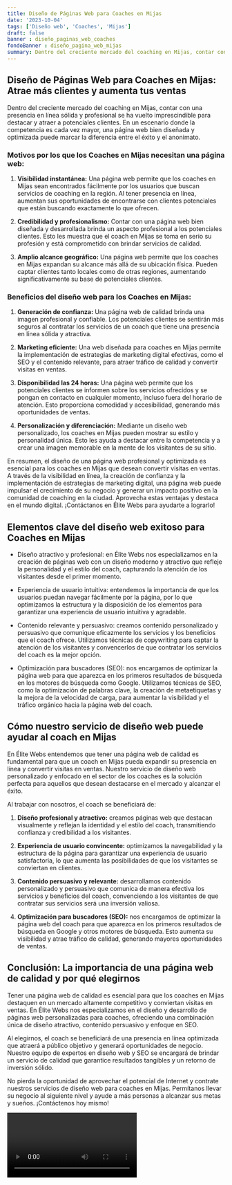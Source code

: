 ```yaml
---
title: Diseño de Páginas Web para Coaches en Mijas
date: '2023-10-04'
tags: ['Diseño web', 'Coaches', 'Mijas']
draft: false
banner : diseño_paginas_web_coaches
fondoBanner : diseño_pagina_web_mijas
summary: Dentro del creciente mercado del coaching en Mijas, contar con una presencia en línea sólida y profesional se ha vuelto imprescindible para destacar y atraer a potenciales clientes. En un escenario donde la competencia es cada vez mayor, una página web bien diseñada y optimizada puede marcar la diferencia entre el éxito y el anonimato.
---
```


## Diseño de Páginas Web para Coaches en Mijas: Atrae más clientes y aumenta tus ventas

Dentro del creciente mercado del coaching en Mijas, contar con una presencia en línea sólida y profesional se ha vuelto imprescindible para destacar y atraer a potenciales clientes. En un escenario donde la competencia es cada vez mayor, una página web bien diseñada y optimizada puede marcar la diferencia entre el éxito y el anonimato.

### Motivos por los que los Coaches en Mijas necesitan una página web:

1. **Visibilidad instantánea:** Una página web permite que los coaches en Mijas sean encontrados fácilmente por los usuarios que buscan servicios de coaching en la región. Al tener presencia en línea, aumentan sus oportunidades de encontrarse con clientes potenciales que están buscando exactamente lo que ofrecen.

2. **Credibilidad y profesionalismo:** Contar con una página web bien diseñada y desarrollada brinda un aspecto profesional a los potenciales clientes. Esto les muestra que el coach en Mijas se toma en serio su profesión y está comprometido con brindar servicios de calidad.

3. **Amplio alcance geográfico:** Una página web permite que los coaches en Mijas expandan su alcance más allá de su ubicación física. Pueden captar clientes tanto locales como de otras regiones, aumentando significativamente su base de potenciales clientes.

### Beneficios del diseño web para los Coaches en Mijas:

1. **Generación de confianza:** Una página web de calidad brinda una imagen profesional y confiable. Los potenciales clientes se sentirán más seguros al contratar los servicios de un coach que tiene una presencia en línea sólida y atractiva.

2. **Marketing eficiente:** Una web diseñada para coaches en Mijas permite la implementación de estrategias de marketing digital efectivas, como el SEO y el contenido relevante, para atraer tráfico de calidad y convertir visitas en ventas.

3. **Disponibilidad las 24 horas:** Una página web permite que los potenciales clientes se informen sobre los servicios ofrecidos y se pongan en contacto en cualquier momento, incluso fuera del horario de atención. Esto proporciona comodidad y accesibilidad, generando más oportunidades de ventas.

4. **Personalización y diferenciación:** Mediante un diseño web personalizado, los coaches en Mijas pueden mostrar su estilo y personalidad única. Esto les ayuda a destacar entre la competencia y a crear una imagen memorable en la mente de los visitantes de su sitio.

En resumen, el diseño de una página web profesional y optimizada es esencial para los coaches en Mijas que desean convertir visitas en ventas. A través de la visibilidad en línea, la creación de confianza y la implementación de estrategias de marketing digital, una página web puede impulsar el crecimiento de su negocio y generar un impacto positivo en la comunidad de coaching en la ciudad. Aprovecha estas ventajas y destaca en el mundo digital. ¡Contáctanos en Élite Webs para ayudarte a lograrlo!

<GifSeo />

<Cta />

## Elementos clave del diseño web exitoso para Coaches en Mijas

- Diseño atractivo y profesional: en Élite Webs nos especializamos en la creación de páginas web con un diseño moderno y atractivo que refleje la personalidad y el estilo del coach, capturando la atención de los visitantes desde el primer momento.

- Experiencia de usuario intuitiva: entendemos la importancia de que los usuarios puedan navegar fácilmente por la página, por lo que optimizamos la estructura y la disposición de los elementos para garantizar una experiencia de usuario intuitiva y agradable.

- Contenido relevante y persuasivo: creamos contenido personalizado y persuasivo que comunique eficazmente los servicios y los beneficios que el coach ofrece. Utilizamos técnicas de copywriting para captar la atención de los visitantes y convencerlos de que contratar los servicios del coach es la mejor opción.

- Optimización para buscadores (SEO): nos encargamos de optimizar la página web para que aparezca en los primeros resultados de búsqueda en los motores de búsqueda como Google. Utilizamos técnicas de SEO, como la optimización de palabras clave, la creación de metaetiquetas y la mejora de la velocidad de carga, para aumentar la visibilidad y el tráfico orgánico hacia la página web del coach.

## Cómo nuestro servicio de diseño web puede ayudar al coach en Mijas

En Élite Webs entendemos que tener una página web de calidad es fundamental para que un coach en Mijas pueda expandir su presencia en línea y convertir visitas en ventas. Nuestro servicio de diseño web personalizado y enfocado en el sector de los coaches es la solución perfecta para aquellos que desean destacarse en el mercado y alcanzar el éxito.

Al trabajar con nosotros, el coach se beneficiará de:

1. **Diseño profesional y atractivo:** creamos páginas web que destacan visualmente y reflejan la identidad y el estilo del coach, transmitiendo confianza y credibilidad a los visitantes.

2. **Experiencia de usuario convincente:** optimizamos la navegabilidad y la estructura de la página para garantizar una experiencia de usuario satisfactoria, lo que aumenta las posibilidades de que los visitantes se conviertan en clientes.

3. **Contenido persuasivo y relevante:** desarrollamos contenido personalizado y persuasivo que comunica de manera efectiva los servicios y beneficios del coach, convenciendo a los visitantes de que contratar sus servicios será una inversión valiosa.

4. **Optimización para buscadores (SEO):** nos encargamos de optimizar la página web del coach para que aparezca en los primeros resultados de búsqueda en Google y otros motores de búsqueda. Esto aumenta su visibilidad y atrae tráfico de calidad, generando mayores oportunidades de ventas.

## Conclusión: La importancia de una página web de calidad y por qué elegirnos

Tener una página web de calidad es esencial para que los coaches en Mijas destaquen en un mercado altamente competitivo y conviertan visitas en ventas. En Élite Webs nos especializamos en el diseño y desarrollo de páginas web personalizadas para coaches, ofreciendo una combinación única de diseño atractivo, contenido persuasivo y enfoque en SEO.

Al elegirnos, el coach se beneficiará de una presencia en línea optimizada que atraerá a público objetivo y generará oportunidades de negocio. Nuestro equipo de expertos en diseño web y SEO se encargará de brindar un servicio de calidad que garantice resultados tangibles y un retorno de inversión sólido.

No pierda la oportunidad de aprovechar el potencial de Internet y contrate nuestros servicios de diseño web para coaches en Mijas. Permítanos llevar su negocio al siguiente nivel y ayude a más personas a alcanzar sus metas y sueños. ¡Contáctenos hoy mismo!

<Video />

<CtaBot job='Coaches' city='Mijas'/>

<Gmaps query='Mijas+españa+maps' />